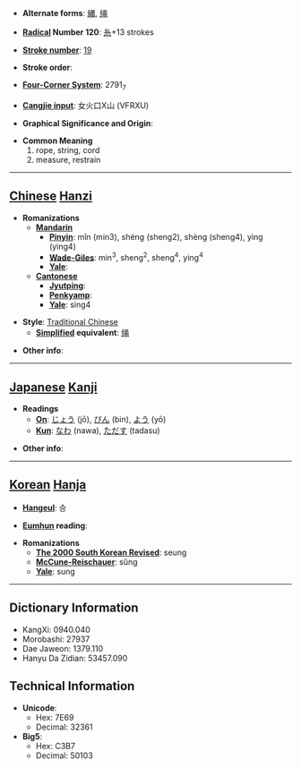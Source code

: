 * '''Alternate forms''': [[縄]], [[绳]]

* '''[[Wiktionary:Chinese radical index| Radical]] Number 120''': [[Wiktionary:Chinese radical index 糸|糸]]+13 strokes

* '''[[Wiktionary:Chinese total strokes index|Stroke number]]''': [[Wiktionary:Chinese total strokes index 19|19]]

* '''Stroke order''': 

* '''[[Wiktionary:Chinese four corner index|Four-Corner System]]''': 2791<sub>7</sub>

* '''[[Wiktionary:Chinese Cangjie index|Cangjie input]]''': 女火口X山 (VFRXU)

* '''Graphical Significance and Origin''': 

* '''Common Meaning'''
*#rope, string, cord
*# measure, restrain


----

== [[Chinese]] [[Hanzi]] ==

* '''Romanizations'''
** '''[[Mandarin]]'''
*** '''[[Pinyin]]''': mǐn (min3), shéng (sheng2), shèng (sheng4), yìng (ying4)
*** '''[[Wade-Giles]]''': min<sup>3</sup>, sheng<sup>2</sup>, sheng<sup>4</sup>, ying<sup>4</sup>
*** '''[[Yale]]''': 
** '''[[Cantonese]]'''
*** '''[[Jyutping]]''':
*** '''[[Penkyamp]]''': 
*** '''[[Yale]]''': sing4

* '''Style''': [[Traditional Chinese]] 
** '''[[Simplified Chinese|Simplified]] equivalent''': [[绳]]

* '''Other info''': 

----

== [[Japanese]] [[Kanji]] ==

* '''Readings'''
** '''[[On]]''': [[じょう]] (jō), [[びん]] (bin), [[よう]] (yō)
** '''[[Kun]]''': [[なわ]] (nawa), [[ただす]] (tadasu)

* '''Other info''':  

----

== [[Korean]] [[Hanja]] ==

* '''[[Hangeul]]''': 승

* '''[[Eumhun]] reading''': 

* '''Romanizations'''
** '''[[The 2000 South Korean Revised Romanization|The 2000 South Korean Revised]]''': seung
** '''[[McCune-Reischauer]]''': sŭng
** '''[[Yale]]''': sung

----

== Dictionary Information ==

* KangXi: 0940.040
* Morobashi: 27937
* Dae Jaweon: 1379.110
* Hanyu Da Zidian: 53457.090

== Technical Information ==

* '''Unicode''':
** Hex: 7E69
** Decimal: 32361
* '''Big5''':
** Hex: C3B7
** Decimal: 50103